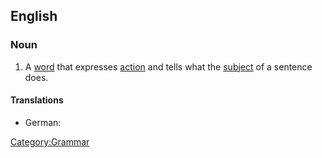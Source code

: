 ==English==

===Noun===
{{en-noun|sg=[[action]] [[verb]]}}

# A [[word]] that expresses [[action]] and tells what the [[subject]] of a sentence does.

====Translations====
{{trans-top|word that expresses action}}
* German: {{t|de|Handlungsverb|n}}
{{trans-mid}}
{{trans-bottom}}

[[Category:Grammar]]